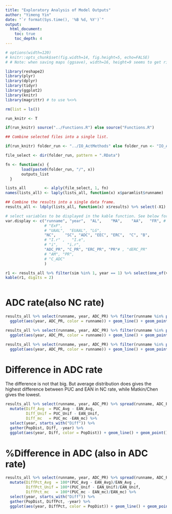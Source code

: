 ```yaml
---
title: "Exploratory Analysis of Model Outputs"
author: "Yimeng Yin"
date: "`r format(Sys.time(), '%B %d, %Y')`"
output: 
  html_document:
    toc: true
    toc_depth: 4
---
```



```r

# options(width=120)
# knitr::opts_chunk$set(fig.width=14, fig.height=5, echo=FALSE)
# # Note: when saving maps (ggsave), width=16, height=9 seems to get rid of white space

```




```r
library(reshape2)
library(plyr)
library(dplyr)
library(tidyr)
library(ggplot2)
library(knitr)
library(magrittr) # to use %<>%

rm(list = ls())

run_knitr <- T

if(run_knitr) source("../Functions.R") else source("Functions.R")


```


```r
## Combine selected files into a single list.

if(run_knitr) folder_run <- "../IO_ActMethods" else folder_run <- "IO_ActMethods"

file_select <- dir(folder_run, pattern = ".RData")

fn <- function(x) {
       load(paste0(folder_run, "/", x))
       outputs_list
  }

lists_all        <- alply(file_select, 1, fn)
names(lists_all) <- laply(lists_all, function(x) x$paramlist$runname)

## Combine the results into a single data frame.
results_all <- ldply(lists_all, function(x) x$results) %>% select(-X1)


```



```r

# select variables to be displayed in the kable function. See below for a list of all avaiable variables and explanations.
var.display <- c("runname", "year",  "AL",    "MA",    "AA",   "FR", # "FR_MA",
                 # "ExF",   
                 # "UAAL",  "EUAAL", "LG",    
                 "NC",    "SC", "ADC", "EEC", "ERC",  "C", "B",     
                 # "I.r" ,   "I.e", 
                 # "i",    "i.r",
                 "ADC_PR", "C_PR", "ERC_PR", "PR"# , "dERC_PR"
                 # "AM", "PR",
                 # "C_ADC"
                 )

r1 <- results_all %>% filter(sim %in% 1, year == 1) %>% select(one_of(var.display)) 
kable(r1, digits = 2)



```



# ADC rate(also NC rate)

```r

results_all %>% select(runname, year, ADC_PR) %>% filter(runname %in% paste0(c("EAN_", "PUC_"),"Avg")) %>% 
  ggplot(aes(year, ADC_PR, color = runname)) + geom_line() + geom_point() + coord_cartesian(ylim = c(3,11))

results_all %>% select(runname, year, ADC_PR) %>% filter(runname %in% paste0(c("EAN_", "PUC_"),"Unif")) %>% 
  ggplot(aes(year, ADC_PR, color = runname)) + geom_line() + geom_point() + coord_cartesian(ylim = c(3,11))

results_all %>% select(runname, year, ADC_PR) %>% filter(runname %in% paste0(c("EAN_", "PUC_"),"mc")) %>% 
  ggplot(aes(year, ADC_PR, color = runname)) + geom_line() + geom_point() + coord_cartesian(ylim = c(3,11))

```


# Difference in ADC rate

The difference is not that big. 
But average distribution does gives the highest difference between PUC and EAN in NC rate,
while Matkin/Chen gives the lowest. 

```r

results_all %>% select(runname, year, ADC_PR) %>% spread(runname, ADC_PR) %>% 
  mutate(Diff_Avg  = PUC_Avg - EAN_Avg,
         Diff_Unif = PUC_Unif - EAN_Unif,
         Diff_mc   = PUC_mc -EAN_mc) %>% 
  select(year, starts_with("Diff")) %>% 
  gather(PopDist, Diff, -year) %>% 
  ggplot(aes(year, Diff, color = PopDist)) + geom_line() + geom_point() + coord_cartesian(ylim = c(0,3))
```


# %Difference in ADC (also in ADC rate)

```r
results_all %>% select(runname, year, ADC_PR) %>% spread(runname, ADC_PR) %>% 
  mutate(DiffPct_Avg  = 100*(PUC_Avg - EAN_Avg)/EAN_Avg ,
         DiffPct_Unif = 100*(PUC_Unif - EAN_Unif)/EAN_Unif,
         DiffPct_mc   = 100*(PUC_mc - EAN_mc)/EAN_mc) %>% 
  select(year, starts_with("Diff")) %>% 
  gather(PopDist, DiffPct, -year) %>% 
  ggplot(aes(year, DiffPct, color = PopDist)) + geom_line() + geom_point() + coord_cartesian(ylim = c(0,80))

```





